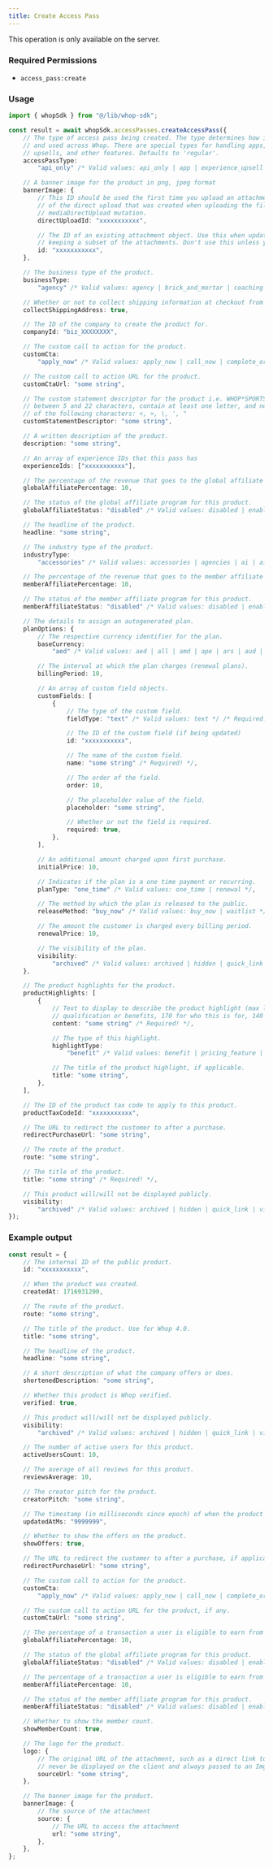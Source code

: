 ```yaml
---
title: Create Access Pass
---
```

<Note>This operation is only available on the server.</Note>

### Required Permissions
 - `access_pass:create`

### Usage

```typescript
import { whopSdk } from "@/lib/whop-sdk";

const result = await whopSdk.accessPasses.createAccessPass({
	// The type of access pass being created. The type determines how its displayed
	// and used across Whop. There are special types for handling apps, experience
	// upsells, and other features. Defaults to 'regular'.
	accessPassType:
		"api_only" /* Valid values: api_only | app | experience_upsell | regular */,

	// A banner image for the product in png, jpeg format
	bannerImage: {
		// This ID should be used the first time you upload an attachment. It is the ID
		// of the direct upload that was created when uploading the file to S3 via the
		// mediaDirectUpload mutation.
		directUploadId: "xxxxxxxxxxx",

		// The ID of an existing attachment object. Use this when updating a resource and
		// keeping a subset of the attachments. Don't use this unless you know what you're doing.
		id: "xxxxxxxxxxx",
	},

	// The business type of the product.
	businessType:
		"agency" /* Valid values: agency | brick_and_mortar | coaching | coaching_and_courses | community | course | education_program | events | newsletter | other | paid_group | physical_products | saas | software */,

	// Whether or not to collect shipping information at checkout from the customer.
	collectShippingAddress: true,

	// The ID of the company to create the product for.
	companyId: "biz_XXXXXXXX",

	// The custom call to action for the product.
	customCta:
		"apply_now" /* Valid values: apply_now | call_now | complete_order | contact_us | donate_now | get_access | get_offer | join | order_now | purchase | shop_now | sign_up | subscribe */,

	// The custom call to action URL for the product.
	customCtaUrl: "some string",

	// The custom statement descriptor for the product i.e. WHOP*SPORTS, must be
	// between 5 and 22 characters, contain at least one letter, and not contain any
	// of the following characters: <, >, \, ', "
	customStatementDescriptor: "some string",

	// A written description of the product.
	description: "some string",

	// An array of experience IDs that this pass has
	experienceIds: ["xxxxxxxxxxx"],

	// The percentage of the revenue that goes to the global affiliate program.
	globalAffiliatePercentage: 10,

	// The status of the global affiliate program for this product.
	globalAffiliateStatus: "disabled" /* Valid values: disabled | enabled */,

	// The headline of the product.
	headline: "some string",

	// The industry type of the product.
	industryType:
		"accessories" /* Valid values: accessories | agencies | ai | ai_agency | amazon_fba | auto_repair_shop | beauty_and_personal_care | bootcamps | business | careers | clipping | clipping_agency | clothing | coaching_agency | coffee_shop | concerts | convention | customer_support_agency | dating | design_agency | development_agency | ecommerce | electronics_and_gadgets | fitness | fitness_gear | food_and_beverages | gym | health_and_wellness | home_goods | home_services | hotel_lodging | kindle_book_publishing | marketing_agency | masterminds | medical_dentist_office | meetups | other | parties | personal_development | personal_finance | public_speaking | real_estate | recruiting_agency | reselling | restaurant | retail_store | sales | sales_agency | salon_spa | social_media | software | spirituality | sports_betting | supplements | trading | travel | vas | video_games | webinars */,

	// The percentage of the revenue that goes to the member affiliate program.
	memberAffiliatePercentage: 10,

	// The status of the member affiliate program for this product.
	memberAffiliateStatus: "disabled" /* Valid values: disabled | enabled */,

	// The details to assign an autogenerated plan.
	planOptions: {
		// The respective currency identifier for the plan.
		baseCurrency:
			"aed" /* Valid values: aed | all | amd | ape | ars | aud | bam | bgn | bhd | bob | brl | bsd | btc | cad | chf | clp | cop | crc | czk | dkk | dop | dzd | egp | etb | eth | eur | gbp | ghs | gmd | gtq | gyd | hkd | huf | idr | ils | inr | jmd | jod | jpy | kes | khr | krw | kwd | lkr | mad | mdl | mga | mkd | mnt | mop | mur | mxn | myr | nad | ngn | nok | nzd | omr | pen | php | pkr | pln | pyg | qar | ron | rsd | rub | rwf | sar | sek | sgd | thb | tnd | try | ttd | twd | tzs | usd | uyu | uzs | vnd | xcd | xof | zar */,

		// The interval at which the plan charges (renewal plans).
		billingPeriod: 10,

		// An array of custom field objects.
		customFields: [
			{
				// The type of the custom field.
				fieldType: "text" /* Valid values: text */ /* Required! */,

				// The ID of the custom field (if being updated)
				id: "xxxxxxxxxxx",

				// The name of the custom field.
				name: "some string" /* Required! */,

				// The order of the field.
				order: 10,

				// The placeholder value of the field.
				placeholder: "some string",

				// Whether or not the field is required.
				required: true,
			},
		],

		// An additional amount charged upon first purchase.
		initialPrice: 10,

		// Indicates if the plan is a one time payment or recurring.
		planType: "one_time" /* Valid values: one_time | renewal */,

		// The method by which the plan is released to the public.
		releaseMethod: "buy_now" /* Valid values: buy_now | waitlist */,

		// The amount the customer is charged every billing period.
		renewalPrice: 10,

		// The visibility of the plan.
		visibility:
			"archived" /* Valid values: archived | hidden | quick_link | visible */,
	},

	// The product highlights for the product.
	productHighlights: [
		{
			// Text to display to describe the product highlight (max length 250 for
			// qualification or benefits, 170 for who this is for, 140 for pricing features).
			content: "some string" /* Required! */,

			// The type of this highlight.
			highlightType:
				"benefit" /* Valid values: benefit | pricing_feature | qualification | who_this_is_for */ /* Required! */,

			// The title of the product highlight, if applicable.
			title: "some string",
		},
	],

	// The ID of the product tax code to apply to this product.
	productTaxCodeId: "xxxxxxxxxxx",

	// The URL to redirect the customer to after a purchase.
	redirectPurchaseUrl: "some string",

	// The route of the product.
	route: "some string",

	// The title of the product.
	title: "some string" /* Required! */,

	// This product will/will not be displayed publicly.
	visibility:
		"archived" /* Valid values: archived | hidden | quick_link | visible */,
});

```

### Example output

```typescript
const result = {
	// The internal ID of the public product.
	id: "xxxxxxxxxxx",

	// When the product was created.
	createdAt: 1716931200,

	// The route of the product.
	route: "some string",

	// The title of the product. Use for Whop 4.0.
	title: "some string",

	// The headline of the product.
	headline: "some string",

	// A short description of what the company offers or does.
	shortenedDescription: "some string",

	// Whether this product is Whop verified.
	verified: true,

	// This product will/will not be displayed publicly.
	visibility:
		"archived" /* Valid values: archived | hidden | quick_link | visible */,

	// The number of active users for this product.
	activeUsersCount: 10,

	// The average of all reviews for this product.
	reviewsAverage: 10,

	// The creator pitch for the product.
	creatorPitch: "some string",

	// The timestamp (in milliseconds since epoch) of when the product was updated
	updatedAtMs: "9999999",

	// Whether to show the offers on the product.
	showOffers: true,

	// The URL to redirect the customer to after a purchase, if applicable.
	redirectPurchaseUrl: "some string",

	// The custom call to action for the product.
	customCta:
		"apply_now" /* Valid values: apply_now | call_now | complete_order | contact_us | donate_now | get_access | get_offer | join | order_now | purchase | shop_now | sign_up | subscribe */,

	// The custom call to action URL for the product, if any.
	customCtaUrl: "some string",

	// The percentage of a transaction a user is eligible to earn from the whop marketplace global affiliate program.
	globalAffiliatePercentage: 10,

	// The status of the global affiliate program for this product.
	globalAffiliateStatus: "disabled" /* Valid values: disabled | enabled */,

	// The percentage of a transaction a user is eligible to earn from the whop marketplace member affiliate program.
	memberAffiliatePercentage: 10,

	// The status of the member affiliate program for this product.
	memberAffiliateStatus: "disabled" /* Valid values: disabled | enabled */,

	// Whether to show the member count.
	showMemberCount: true,

	// The logo for the product.
	logo: {
		// The original URL of the attachment, such as a direct link to S3. This should
		// never be displayed on the client and always passed to an Imgproxy transformer.
		sourceUrl: "some string",
	},

	// The banner image for the product.
	bannerImage: {
		// The source of the attachment
		source: {
			// The URL to access the attachment
			url: "some string",
		},
	},
};

```

